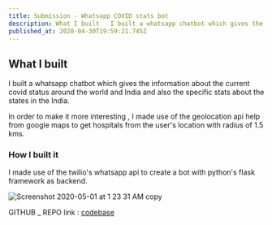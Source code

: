 ```yaml
---
title: Submission - Whatsapp COVID stats bot
description: What I built   I built a whatsapp chatbot which gives the information about the current covi...
published_at: 2020-04-30T19:59:21.745Z
---
```


[Comment]: # (All of this is placeholder text. Use this format or any other format of your choosing to best describe your project.)

[Reminder]: # (Make sure you've submitted the Twilio CodeExchange agreement: https://ahoy.twilio.com/code-exchange-community)

[Important]: # (By making a submission, you agree to the competition's terms: https://www.twilio.com/legal/twilio-dev-hackathon-terms)


## What I built

I built a whatsapp chatbot which gives the information about the current covid status around the world and India and also the specific stats about the states in the India. 

In order to make it more interesting , I made use of the geolocation api help from google maps to get hospitals from the user's location with radius of 1.5 kms.


### How I built it 

I made use of the twilio's whatsapp api to create a bot with python's flask framework as backend.

![Screenshot 2020-05-01 at 1 23 31 AM copy](https://user-images.githubusercontent.com/23126394/80753282-a167da00-8b4a-11ea-96ab-68bec6c3011d.png)

GITHUB _ REPO link : [codebase]( https://github.com/skarthikeyan96/whatsapp-covid-stats/ )

